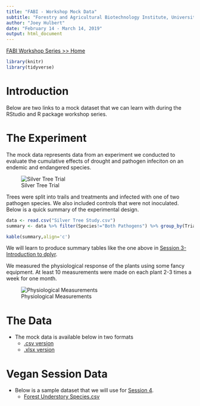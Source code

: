 ```yaml
---
title: "FABI - Workshop Mock Data"
subtitle: "Forestry and Agricultural Biotechnology Institute, University of Pretoria"
author: "Joey Hulbert"
date: "February 14 - March 14, 2019"
output: html_document
---
```


<script>
    $(document).ready(function() {
      $items = $('div#TOC li');
      $items.each(function(idx) {
        num_ul = $(this).parentsUntil('#TOC').length;
        $(this).css({'text-indent': num_ul * 10, 'padding-left': 0});
      });
    });
</script>

[FABI Workshop Series >> Home](http://jmhulbert.github.io/r)

```r
library(knitr)
library(tidyverse)
```

# Introduction

Below are two links to a mock dataset that we can learn with during the RStudio and R package workshop series. 

# The Experiment

The mock data represents data from an experiment we conducted to evaluate the cumulative effects of drought and pathogen infeciton on an endemic and endangered species. 

![Silver Tree Trial](./Images/Silver Trees.jpg)

Trees were split into trails and treatments and infected with one of two pathogen species. We also included controls that were not inoculated. Below is a quick summary of the experimental design. 

```r
data <- read.csv("Silver Tree Study.csv")
summary <- data %>% filter(Species!="Both Pathogens") %>% group_by(Trial,Treatment,Species) %>% summarise("Number of Plants"=n_distinct(Plant.Number))
```


```r
kable(summary,align='c')
```

We will learn to produce summary tables like the one above in [Session 3-Introduction to dplyr](http://jmhulbert.github.io/r/s3).

We measured the physiological response of the plants using some fancy equipment. At least 10 measurements were made on each plant 2-3 times a week for one month. 

![Physiological Measurements](./Images/Licor2.jpg)

# The Data

* The mock data is available below in two formats
    + [.csv version](./Silver Tree Study.csv)
    + [.xlsx version](./Silver Tree Study.xlsx)


# Vegan Session Data

 * Below is a sample dataset that we will use for [Session 4](http://jmhulbert.github.io/r/s4).
    + [Forest Understory Species.csv](./Forest Understory Species.csv)


